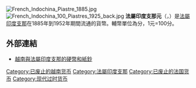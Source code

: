 [[File:French_Indochina_Piastre_1885.jpg|thumb]]
[[File:French_Indochina_100_Piastres_1925_back.jpg|thumb]]
'''法屬印度支那元'''（{{Lang-fr|Piastre indochinoise|lit=印度支那皮亞斯特}}，{{vie|hn=銅鉑東洋|qn=Đồng bạc Đông Dương}}）是[[法屬印度支那|法屬印度支那]]在1885年到1952年期間流通的貨幣。輔幣單位為分，1元=100分。

== 外部連結 ==
* [https://web.archive.org/web/20110308165222/http://art-hanoi.com/collection/ 越南與法屬印度支那的硬幣和紙鈔]
{{coin-stub}}
{{法属印度支那|state = collapsed}}
[[Category:已废止的越南货币|Category:已废止的越南货币]]
[[Category:法屬印度支那|Category:法屬印度支那]]
[[Category:已废止的法国货币|Category:已废止的法国货币]]
[[Category:现代过时货币|Category:现代过时货币]]